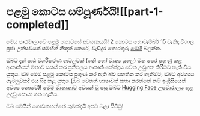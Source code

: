 # පළමු කොටස සම්පූර්ණයි![[part-1-completed]]

<CourseFloatingBanner chapter={4} classNames="absolute z-10 right-0 top-0" />

මෙය පාඨමාලාවේ පළමු කොටසේ අවසානයයි! 2 කොටස නොවැම්බර් 15 වැනිදා විශාල ප්‍රජා උත්සවයක් සමඟින් නිකුත් කෙරේ, වැඩිදුර තොරතුරු [මෙහි](https://huggingface.co/blog/course-launch-event) බලන්න.

ඔබට දැන් පාඨ වර්ගීකරණ ගැටලුවක් (තනි හෝ වාක්‍ය යුගල) මත පෙර පුහුණු කළ ආකෘතියක් මනාව සකස් කර ප්‍රතිඵලය ආකෘති කේන්ද්‍රය වෙත උඩුගත කිරීමට හැකි විය යුතුය. ඔබ මෙම පළමු කොටස ප්‍රගුණ කර ඇති බව සහතික කර ගැනීමට, ඔබට අවශ්‍යය ගැටලුවකදී එය සිදු කළ යුතුය.(ඔබ වෙනත් භාෂාවක් කතා කරන්නේ නම් ඉංග්‍රීසියෙන් අවශ්‍ය නොවේ)! [මෙම මාතෘකාව](https://discuss.huggingface.co/t/share-your-projects/6803) අවසන් වූ පසු ඔබට [Hugging Face උපචාරාලය](https://discuss.huggingface.co/) තුළ උදවු සොයා ගත හැකිය.

ඔබ මෙයින් ගොඩනඟන්නේ කුමක්දැයි අපට බලා සිටිමු!
